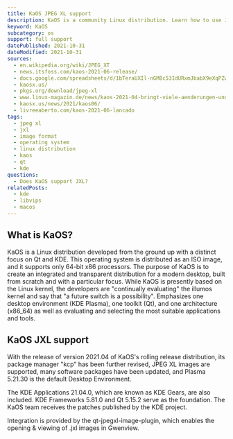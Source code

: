 ```yaml
---
title: KaOS JPEG XL support
description: KaOS is a community Linux distribution. Learn how to use JXL images within KaOS.
keyword: KaOS
subcategory: os
support: full support
datePublished: 2021-10-31
dateModified: 2021-10-31
sources:
  - en.wikipedia.org/wiki/JPEG_XT
  - news.itsfoss.com/kaos-2021-06-release/
  - docs.google.com/spreadsheets/d/1bTeraUXIl-nGM8c53IdURxmJbabX9eXqPZwVSynoH9U/edit#gid=0
  - kaosx.us/
  - pkgs.org/download/jpeg-xl
  - www.linux-magazin.de/news/kaos-2021-04-bringt-viele-aenderungen-und-updates/
  - kaosx.us/news/2021/kaos06/
  - livreeaberto.com/kaos-2021-06-lancado
tags:
  - jpeg xl
  - jxl
  - image format
  - operating system
  - linux distribution
  - kaos
  - qt
  - kde
questions:
  - Does KaOS support JXL?
relatedPosts:
  - kde
  - libvips
  - macos
---
```


## What is KaOS?

KaOS is a Linux distribution developed from the ground up with a distinct focus on Qt and KDE. This operating system is distributed as an ISO image, and it supports only 64-bit x86 processors. The purpose of KaOS is to create an integrated and transparent distribution for a modern desktop, built from scratch and with a particular focus. While KaOS is presently based on the Linux kernel, the developers are "continually evaluating" the illumos kernel and say that "a future switch is a possibility". Emphasizes one desktop environment (KDE Plasma), one toolkit (Qt), and one architecture (x86_64) as well as evaluating and selecting the most suitable applications and tools.

## KaOS JXL support

With the release of version 2021.04 of KaOS's rolling release distribution, its package manager "kcp" has been further revised, JPEG XL images are supported, many software packages have been updated, and Plasma 5.21.30 is the default Desktop Environment.

The KDE Applications 21.04.0, which are known as KDE Gears, are also included. KDE Frameworks 5.81.0 and Qt 5.15.2 serve as the foundation. The KaOS team receives the patches published by the KDE project.

Integration is provided by the qt-jpegxl-image-plugin, which enables the opening & viewing of .jxl images in Gwenview.
